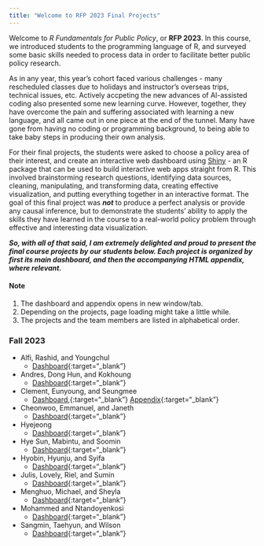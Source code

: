 ```yaml
---
title: "Welcome to RFP 2023 Final Projects"
---
```


<!-- ## Welcome to RFP 2023 Final Projects -->

Welcome to *R Fundamentals for Public Policy*, or **RFP 2023**. In this course, we introduced students to the programming language of R, and surveyed some basic skills needed to process data in order to facilitate better public policy research.

As in any year, this year's cohort faced various challenges - many rescheduled classes due to holidays and instructor's overseas trips, technical issues, etc. Actively accpeting the new advances of AI-assisted coding also presented some new learning curve. However, together, they have overcome the pain and suffering associated with learning a new language, and all came out in one piece at the end of the tunnel. Many have gone from having no coding or programming background, to being able to take baby steps in producing their own analysis. 

For their final projects, the students were asked to choose a policy area of their interest, and create an interactive web dashboard using [Shiny](https://shiny.posit.co/) - an R package that can be used to build interactive web apps straight from R. This involved brainstorming research questions, identifying data sources, cleaning, manipulating, and transforming data, creating effective visualization, and putting everything together in an interactive format. The goal of this final project was ***not*** to produce a perfect analysis or provide any causal inference, but to demonstrate the students' ability to apply the skills they have learned in the course to a real-world policy problem through effective and interesting data visualization.

***So, with all of that said, I am extremely delighted and proud to present the final course projects by our students below. Each project is organized by first its main dashboard, and then the accompanying HTML appendix, where relevant.*** 

#### Note
1. The dashboard and appendix opens in new window/tab.
2. Depending on the projects, page loading might take a little while.
3. The projects and the team members are listed in alphabetical order.

### Fall 2023

- Alfi, Rashid, and Youngchul 
  - [Dashboard](https://syifa.shinyapps.io/alfiyoungrashid_project/){:target="_blank"}
- Andres, Dong Hun, and Kokhoung
  - [Dashboard](https://donghun7.shinyapps.io/2023_R_FALL_TEAM_ADH/){:target="_blank"}
- Clement, Eunyoung, and Seungmee
  - [Dashboard](https://keep515going.shinyapps.io/elderly_suicide/),{:target="_blank"} [Appendix](https://idlee.shinyapps.io/appendix/){:target="_blank"}
- Cheonwoo, Emmanuel, and Janeth
  - [Dashboard](https://ronistesting.shinyapps.io/emissions_damage/){:target="_blank"}
- Hyejeong
  - [Dashboard](https://donghun7.shinyapps.io/2023_R_FALL_TEAM_ADH/){:target="_blank"}
- Hye Sun, Mabintu, and Soomin
  - [Dashboard](https://soominlim.shinyapps.io/Perception/){:target="_blank"}
- Hyobin, Hyunju, and Syifa
  - [Dashboard](https://syifa.shinyapps.io/myshiny/){:target="_blank"}
- Julis, Lovely, Riel, and Sumin
  - [Dashboard](https://lrawesome.shinyapps.io/dummy/){:target="_blank"}
- Menghuo, Michael, and Sheyla
  - [Dashboard](https://1tq3m7-sheyla-prado.shinyapps.io/dashboard/){:target="_blank"}
- Mohammed and Ntandoyenkosi
  - [Dashboard](https://ntax.shinyapps.io/R_Project_Ntando_Kamara/){:target="_blank"}
- Sangmin, Taehyun, and Wilson
  - [Dashboard](https://premieom.shinyapps.io/shinyapp/){:target="_blank"}



